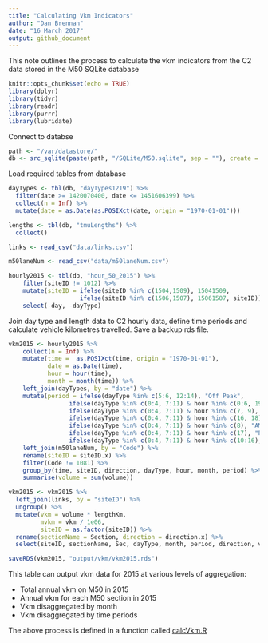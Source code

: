 ```yaml
---
title: "Calculating Vkm Indicators"
author: "Dan Brennan"
date: "16 March 2017"
output: github_document
---
```


This note outlines the process to calculate the vkm indicators from the C2 data stored in the M50 SQLite database

```r
knitr::opts_chunk$set(echo = TRUE)
library(dplyr)
library(tidyr)
library(readr)
library(purrr)
library(lubridate)
```

Connect to databse

```r
path <- "/var/datastore/"
db <- src_sqlite(paste(path, "/SQLite/M50.sqlite", sep = ""), create = FALSE)
```

Load required tables from database

```r
dayTypes <- tbl(db, "dayTypes1219") %>% 
  filter(date >= 1420070400, date <= 1451606399) %>% 
  collect(n = Inf) %>% 
  mutate(date = as.Date(as.POSIXct(date, origin = "1970-01-01")))

lengths <- tbl(db, "tmuLengths") %>% 
  collect()

links <- read_csv("data/links.csv")

m50laneNum <- read_csv("data/m50laneNum.csv")

hourly2015 <- tbl(db, "hour_50_2015") %>% 
    filter(siteID != 1012) %>% 
    mutate(siteID = ifelse(siteID %in% c(1504,1509), 15041509,
                    ifelse(siteID %in% c(1506,1507), 15061507, siteID))) %>% 
    select(-day, -dayType)
```

Join day type and length data to C2 hourly data, define time periods and calculate vehicle kilometres travelled. Save a backup rds file.

```r
vkm2015 <- hourly2015 %>%
    collect(n = Inf) %>% 
    mutate(time =  as.POSIXct(time, origin = "1970-01-01"),
           date = as.Date(time),
           hour = hour(time),
           month = month(time)) %>% 
    left_join(dayTypes, by = "date") %>% 
    mutate(period = ifelse(dayType %in% c(5:6, 12:14), "Off Peak",
                 ifelse(dayType %in% c(0:4, 7:11) & hour %in% c(0:6, 19:23), "Off Peak",
                 ifelse(dayType %in% c(0:4, 7:11) & hour %in% c(7, 9), "AM Peak Shoulders",
                 ifelse(dayType %in% c(0:4, 7:11) & hour %in% c(16, 18), "PM Peak Shoulders",
                 ifelse(dayType %in% c(0:4, 7:11) & hour %in% c(8), "AM Peak Hour",
                 ifelse(dayType %in% c(0:4, 7:11) & hour %in% c(17), "PM Peak Hour",
                 ifelse(dayType %in% c(0:4, 7:11) & hour %in% c(10:16), "Inter Peak", NA)))))))) %>% 
    left_join(m50laneNum, by = "Code") %>% 
    rename(siteID = siteID.x) %>% 
    filter(Code != 1081) %>% 
    group_by(time, siteID, direction, dayType, hour, month, period) %>% 
    summarise(volume = sum(volume))

vkm2015 <- vkm2015 %>% 
  left_join(links, by = "siteID") %>%
  ungroup() %>% 
  mutate(vkm = volume * lengthKm,
         mvkm = vkm / 1e06,
         siteID = as.factor(siteID)) %>% 
  rename(sectionName = Section, direction = direction.x) %>% 
  select(siteID, sectionName, Sec, dayType, month, period, direction, vkm, mvkm)

saveRDS(vkm2015, "output/vkm/vkm2015.rds")

```

This table can output vkm data for 2015 at various levels of aggregation:

* Total annual vkm on M50 in 2015
* Annual vkm for each M50 section in 2015
* Vkm disaggregated by month
* Vkm disaggregated by time periods

The above process is defined in a function called [calcVkm.R](/R/calcVkm.R)